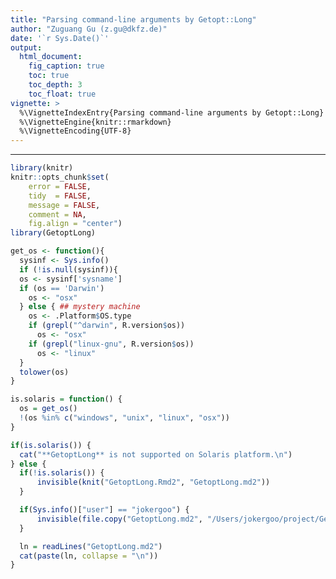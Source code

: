 ```yaml
---
title: "Parsing command-line arguments by Getopt::Long"
author: "Zuguang Gu (z.gu@dkfz.de)"
date: '`r Sys.Date()`'
output:
  html_document:
    fig_caption: true
    toc: true
    toc_depth: 3
    toc_float: true
vignette: >
  %\VignetteIndexEntry{Parsing command-line arguments by Getopt::Long}
  %\VignetteEngine{knitr::rmarkdown}
  %\VignetteEncoding{UTF-8}
---
```


---------------------------------------------------------------------

```r
library(knitr)
knitr::opts_chunk$set(
    error = FALSE,
    tidy  = FALSE,
    message = FALSE,
    comment = NA,
    fig.align = "center")
library(GetoptLong)
```


```r
get_os <- function(){
  sysinf <- Sys.info()
  if (!is.null(sysinf)){
  os <- sysinf['sysname']
  if (os == 'Darwin')
    os <- "osx"
  } else { ## mystery machine
    os <- .Platform$OS.type
    if (grepl("^darwin", R.version$os))
      os <- "osx"
    if (grepl("linux-gnu", R.version$os))
      os <- "linux"
  }
  tolower(os)
}

is.solaris = function() {
  os = get_os()
  !(os %in% c("windows", "unix", "linux", "osx"))
}

if(is.solaris()) {
  cat("**GetoptLong** is not supported on Solaris platform.\n")
} else {
  if(!is.solaris()) {
      invisible(knit("GetoptLong.Rmd2", "GetoptLong.md2"))
  }

  if(Sys.info()["user"] == "jokergoo") {
      invisible(file.copy("GetoptLong.md2", "/Users/jokergoo/project/GetoptLong/vignettes/GetoptLong.md2", overwrite = TRUE))
  }

  ln = readLines("GetoptLong.md2")
  cat(paste(ln, collapse = "\n"))
}
```

